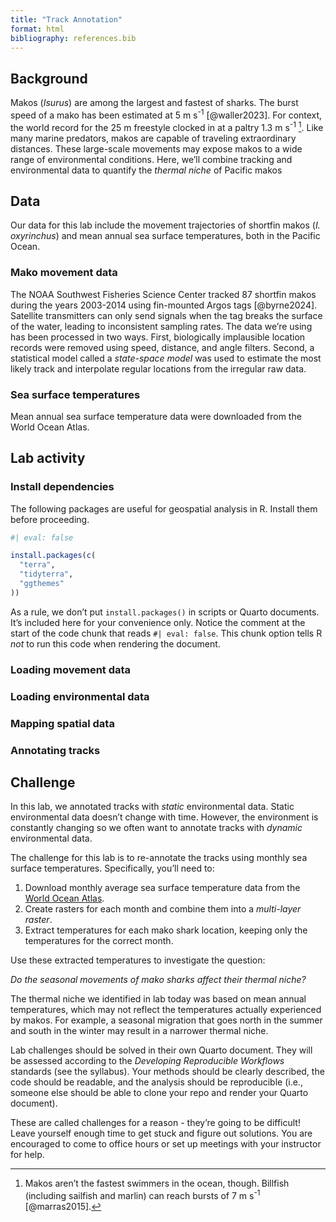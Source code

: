 ```yaml
---
title: "Track Annotation"
format: html
bibliography: references.bib
---
```


## Background

Makos (*Isurus*) are among the largest and fastest of sharks. The burst speed of a mako has been estimated at 5 m s^-1^ [@waller2023]. For context, the world record for the 25 m freestyle clocked in at a paltry 1.3 m s^-1^ [^1]. Like many marine predators, makos are capable of traveling extraordinary distances. These large-scale movements may expose makos to a wide range of environmental conditions. Here, we'll combine tracking and environmental data to quantify the *thermal niche* of Pacific makos

[^1]: Makos aren't the fastest swimmers in the ocean, though. Billfish (including sailfish and marlin) can reach bursts of 7 m s^-1^ [@marras2015].

## Data

Our data for this lab include the movement trajectories of shortfin makos (*I. oxyrinchus*) and mean annual sea surface temperatures, both in the Pacific Ocean.

### Mako movement data

The NOAA Southwest Fisheries Science Center tracked 87 shortfin makos during the years 2003-2014 using fin-mounted Argos tags [@byrne2024]. Satellite transmitters can only send signals when the tag breaks the surface of the water, leading to inconsistent sampling rates. The data we're using has been processed in two ways. First, biologically implausible location records were removed using speed, distance, and angle filters. Second, a statistical model called a *state-space model* was used to estimate the most likely track and interpolate regular locations from the irregular raw data.

### Sea surface temperatures

Mean annual sea surface temperature data were downloaded from the World Ocean Atlas.

## Lab activity

### Install dependencies

The following packages are useful for geospatial analysis in R. Install them before proceeding.

```r
#| eval: false

install.packages(c(
  "terra",
  "tidyterra",
  "ggthemes"
))

```

::: callout-note
As a rule, we don't put `install.packages()` in scripts or Quarto documents. It's included here for your convenience only. Notice the comment at the start of the code chunk that reads `#| eval: false`. This chunk option tells R *not* to run this code when rendering the document.
:::

### Loading movement data

### Loading environmental data

### Mapping spatial data

### Annotating tracks

## Challenge

In this lab, we annotated tracks with *static* environmental data. Static environmental data doesn't change with time. However, the environment is constantly changing so we often want to annotate tracks with *dynamic* environmental data.

The challenge for this lab is to re-annotate the tracks using monthly sea surface temperatures. Specifically, you'll need to:

1.  Download monthly average sea surface temperature data from the [World Ocean Atlas](https://www.ncei.noaa.gov/access/world-ocean-atlas-2023/).
2.  Create rasters for each month and combine them into a *multi-layer raster*.
3.  Extract temperatures for each mako shark location, keeping only the temperatures for the correct month.

Use these extracted temperatures to investigate the question:

*Do the seasonal movements of mako sharks affect their thermal niche?*

The thermal niche we identified in lab today was based on mean annual temperatures, which may not reflect the temperatures actually experienced by makos. For example, a seasonal migration that goes north in the summer and south in the winter may result in a narrower thermal niche.

Lab challenges should be solved in their own Quarto document. They will be assessed according to the *Developing Reproducible Workflows* standards (see the syllabus). Your methods should be clearly described, the code should be readable, and the analysis should be reproducible (i.e., someone else should be able to clone your repo and render your Quarto document).

These are called challenges for a reason - they're going to be difficult! Leave yourself enough time to get stuck and figure out solutions. You are encouraged to come to office hours or set up meetings with your instructor for help.

